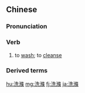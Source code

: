 {{also|洗涤}}
==Chinese==
{{zh-forms|s=洗涤}}

===Pronunciation===
{{zh-pron
|m=xǐdí
|c=sai2 dik6
|mn=qz:sóe-tia̍k/xm:sóe-te̍k/zz:sé-te̍k
|cat=v
}}

===Verb===
{{zh-verb}}

# {{lb|zh|formal}} to [[wash]]; to [[cleanse]]

===Derived terms===
{{zh-der|洗滌劑}}

{{zh-cat|Advanced}}

[[hu:洗滌]]
[[mg:洗滌]]
[[fj:洗滌]]
[[ja:洗滌]]